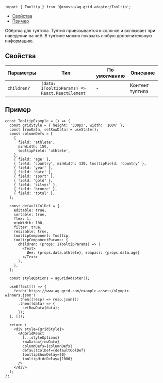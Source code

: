 
```tsx
import { Tooltip } from '@consta/ag-grid-adapter/Tooltip';
```

<MdxMenu>

- [Свойства](#свойства)
- [Пример](#пример)

</MdxMenu>

Обёртка для тултипа. Тултип привязывается к колонке и всплывает при наведении на неё. В тултипе можно показать любую дополнительную информацию.

## Свойства

<RemadeTableInfo apiUrl="https://www.ag-grid.com/react-data-grid/component-tooltip/" />

| Параметры   | Тип                                            | По умолчанию | Описание        |
| ----------- | ---------------------------------------------- | ------------ | --------------- |
| `children?` | `(data: ITooltipParams) => React.ReactElement` | -            | Контент тултипа |

## Пример

```tsx
const TooltipExample = () => {
  const gridStyle = { height: '300px', width: '100%' };
  const [rowData, setRowData] = useState();
  const columnDefs = [
    {
      field: 'athlete',
      minWidth: 150,
      tooltipField: 'athlete',
    },
    { field: 'age' },
    { field: 'country', minWidth: 130, tooltipField: 'country' },
    { field: 'year' },
    { field: 'date' },
    { field: 'sport' },
    { field: 'gold' },
    { field: 'silver' },
    { field: 'bronze' },
    { field: 'total' },
  ];

  const defaultColDef = {
    editable: true,
    sortable: true,
    flex: 1,
    minWidth: 100,
    filter: true,
    resizable: true,
    tooltipComponent: Tooltip,
    tooltipComponentParams: {
      children: (props: ITooltipParams) => (
        <Text>
          Имя: {props.data.athlete}, возраст: {props.data.age}
        </Text>
      ),
    },
  };

  const styleOptions = agGridAdapter();

  useEffect(() => {
    fetch('https://www.ag-grid.com/example-assets/olympic-winners.json')
      .then((resp) => resp.json())
      .then((data) => {
        setRowData(data);
      });
  }, []);

  return (
    <div style={gridStyle}>
      <AgGridReact
        {...styleOptions}
        rowData={rowData}
        columnDefs={columnDefs}
        defaultColDef={defaultColDef}
        tooltipShowDelay={0}
        tooltipHideDelay={1000}
      />
    </div>
  );
};
```

<TooltipExample />
